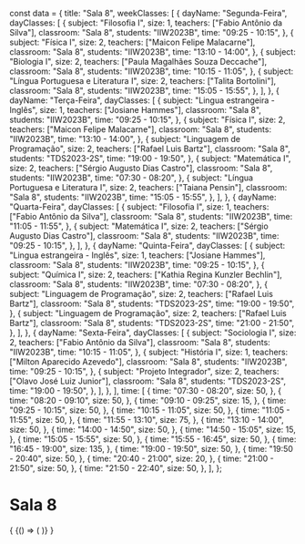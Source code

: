 const data = {
  title: "Sala 8",
  weekClasses: [
    {
      dayName: "Segunda-Feira",
      dayClasses: [
        {
          subject: "Filosofia I",
          size: 1,
          teachers: ["Fabio Antônio da Silva"],
          classroom: "Sala 8",
          students: "IIW2023B",
          time: "09:25 - 10:15",
        },
        {
          subject: "Física I",
          size: 2,
          teachers: ["Maicon Felipe Malacarne"],
          classroom: "Sala 8",
          students: "IIW2023B",
          time: "13:10 - 14:00",
        },
        {
          subject: "Biologia I",
          size: 2,
          teachers: ["Paula Magalhães Souza Deccache"],
          classroom: "Sala 8",
          students: "IIW2023B",
          time: "10:15 - 11:05",
        },
        {
          subject: "Língua Portuguesa e Literatura I",
          size: 2,
          teachers: ["Talita Bortolini"],
          classroom: "Sala 8",
          students: "IIW2023B",
          time: "15:05 - 15:55",
        },
      ],
    },
    {
      dayName: "Terça-Feira",
      dayClasses: [
        {
          subject: "Lingua estrangeira - Inglês",
          size: 1,
          teachers: ["Josiane Hammes"],
          classroom: "Sala 8",
          students: "IIW2023B",
          time: "09:25 - 10:15",
        },
        {
          subject: "Física I",
          size: 2,
          teachers: ["Maicon Felipe Malacarne"],
          classroom: "Sala 8",
          students: "IIW2023B",
          time: "13:10 - 14:00",
        },
        {
          subject: "Linguagem de Programação",
          size: 2,
          teachers: ["Rafael Luis Bartz"],
          classroom: "Sala 8",
          students: "TDS2023-2S",
          time: "19:00 - 19:50",
        },
        {
          subject: "Matemática I",
          size: 2,
          teachers: ["Sérgio Augusto Dias Castro"],
          classroom: "Sala 8",
          students: "IIW2023B",
          time: "07:30 - 08:20",
        },
        {
          subject: "Língua Portuguesa e Literatura I",
          size: 2,
          teachers: ["Taiana Pensin"],
          classroom: "Sala 8",
          students: "IIW2023B",
          time: "15:05 - 15:55",
        },
      ],
    },
    {
      dayName: "Quarta-Feira",
      dayClasses: [
        {
          subject: "Filosofia I",
          size: 1,
          teachers: ["Fabio Antônio da Silva"],
          classroom: "Sala 8",
          students: "IIW2023B",
          time: "11:05 - 11:55",
        },
        {
          subject: "Matemática I",
          size: 2,
          teachers: ["Sérgio Augusto Dias Castro"],
          classroom: "Sala 8",
          students: "IIW2023B",
          time: "09:25 - 10:15",
        },
      ],
    },
    {
      dayName: "Quinta-Feira",
      dayClasses: [
        {
          subject: "Lingua estrangeira - Inglês",
          size: 1,
          teachers: ["Josiane Hammes"],
          classroom: "Sala 8",
          students: "IIW2023B",
          time: "09:25 - 10:15",
        },
        {
          subject: "Química I",
          size: 2,
          teachers: ["Kathia Regina Kunzler Bechlin"],
          classroom: "Sala 8",
          students: "IIW2023B",
          time: "07:30 - 08:20",
        },
        {
          subject: "Linguagem de Programação",
          size: 2,
          teachers: ["Rafael Luis Bartz"],
          classroom: "Sala 8",
          students: "TDS2023-2S",
          time: "19:00 - 19:50",
        },
        {
          subject: "Linguagem de Programação",
          size: 2,
          teachers: ["Rafael Luis Bartz"],
          classroom: "Sala 8",
          students: "TDS2023-2S",
          time: "21:00 - 21:50",
        },
      ],
    },
    {
      dayName: "Sexta-Feira",
      dayClasses: [
        {
          subject: "Sociologia I",
          size: 2,
          teachers: ["Fabio Antônio da Silva"],
          classroom: "Sala 8",
          students: "IIW2023B",
          time: "10:15 - 11:05",
        },
        {
          subject: "História I",
          size: 1,
          teachers: ["Milton Aparecido Azevedo"],
          classroom: "Sala 8",
          students: "IIW2023B",
          time: "09:25 - 10:15",
        },
        {
          subject: "Projeto Integrador",
          size: 2,
          teachers: ["Olavo José Luiz Junior"],
          classroom: "Sala 8",
          students: "TDS2023-2S",
          time: "19:00 - 19:50",
        },
      ],
    },
  ],
  time: [
    {
      time: "07:30 - 08:20",
      size: 50,
    },
    {
      time: "08:20 - 09:10",
      size: 50,
    },
    {
      time: "09:10 - 09:25",
      size: 15,
    },
    {
      time: "09:25 - 10:15",
      size: 50,
    },
    {
      time: "10:15 - 11:05",
      size: 50,
    },
    {
      time: "11:05 - 11:55",
      size: 50,
    },
    {
      time: "11:55 - 13:10",
      size: 75,
    },
    {
      time: "13:10 - 14:00",
      size: 50,
    },
    {
      time: "14:00 - 14:50",
      size: 50,
    },
    {
      time: "14:50 - 15:05",
      size: 15,
    },
    {
      time: "15:05 - 15:55",
      size: 50,
    },
    {
      time: "15:55 - 16:45",
      size: 50,
    },
    {
      time: "16:45 - 19:00",
      size: 135,
    },
    {
      time: "19:00 - 19:50",
      size: 50,
    },
    {
      time: "19:50 - 20:40",
      size: 50,
    },
    {
      time: "20:40 - 21:00",
      size: 20,
    },
    {
      time: "21:00 - 21:50",
      size: 50,
    },
    {
      time: "21:50 - 22:40",
      size: 50,
    },
  ],
};

# Sala 8

<div>
  {
    <BrowserOnly>
      {() => (
        <Grid
          title={data.title}
          weekClasses={data.weekClasses}
          time={data.time}
        />
      )}
    </BrowserOnly>
  }
</div>
